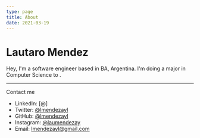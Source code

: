 ```yaml
---
type: page
title: About
date: 2021-03-19
---
```


# Lautaro Mendez

Hey, I'm a software engineer based in BA, Argentina. I'm doing a major in Computer Science to .

---
Contact me

- LinkedIn: [@]
- Twitter: [@lmendezayl](https://twitter.com/lmendezayl)
- GitHub: [@lmendezayl](https://github.com/lmendezayl)
- Instagram: [@laumendezay](https://instagram.com/laumendezay)
- Email: lmendezayl@gmail.com
